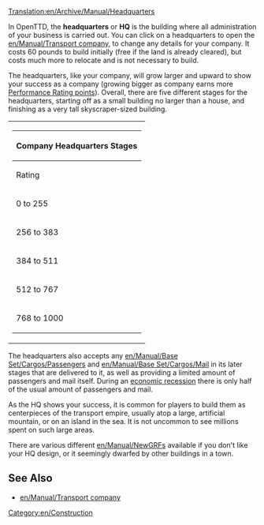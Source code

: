 [[Translation:en/Archive/Manual/Headquarters]]

In OpenTTD, the '''headquarters''' or '''HQ''' is the building where all administration of your business is carried out. You can click on a headquarters to open the [[en/Manual/Transport company]], to change any details for your company. It costs 60 pounds to build initially (free if the land is already cleared), but costs much more to relocate and is not necessary to build.

The headquarters, like your company, will grow larger and upward to show your success as a company (growing bigger as company earns more [[en/Manual/Detailed Performance Rating|Performance Rating points]]). Overall, there are five different stages for the headquarters, starting off as a small building no larger than a house, and finishing as a very tall skyscraper-sized building.

<table>
<tr valign="top"><td style="background:none; border:0px">
{| {{en/Wikitable}}
|- style="background:#efefef"
!colspan="4"|Company Headquarters Stages
|- style="background:#efefef"
!Rating!!Title!!Picture!!Accepts
|-
|0 to 255||Engineer<br>Traffic Manager||[[File:en/HQ1.png|222px]]||4/8 Passengers <br> 4/8 Mail
|-
|256 to 383||Transport Coordinator||[[File:en/HQ2.png|222px]]||'''8/8 Passengers''' <br> 4/8 Mail
|-
|384 to 511||Route Supervisor||[[File:en/HQ3.png|222px]]||'''12/8 Passengers''' <br> 4/8 Mail
|-
|512 to 767||Director <br>Chief Executive|| [[File:en/HQ4.png|222px]]||'''16/8 Passengers''' <br> '''8/8 Mail'''
|-
|768 to 1000||Chairman <br> President <br> Tycoon||[[File:en/HQ5.png|222px]]||'''20/8 Passengers'''  <br> '''8/8 Mail'''
|}
</td>
</tr>
</table>

{{en/-}}

The headquarters also accepts any [[en/Manual/Base Set/Cargos/Passengers]] and [[en/Manual/Base Set/Cargos/Mail]] in its later stages that are delivered to it, as well as providing a limited amount of passengers and mail itself. During an [[en/Manual/Economy#Recession|economic recession]] there is only half of the usual amount of passengers and mail.

As the HQ shows your success, it is common for players to build them as centerpieces of the transport empire, usually atop a large, artificial mountain, or on an island in the sea. It is not uncommon to see millions spent on such large areas.

There are various different [[en/Manual/NewGRF]]s available if you don't like your HQ design, or it seemingly dwarfed by other buildings in a town.
==See Also==
*[[en/Manual/Transport company]]

[[Category:en/Construction]]